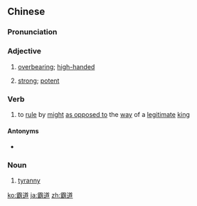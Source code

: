 ==Chinese==
{{zh-forms}}

===Pronunciation===
{{zh-pron
|m=bàdào,tl=y
|c=baa3 dou6
|h=pfs=pa-tho
|mn=pà-tō
|ma=Zh-bàdào.ogg
|cat=a,v,n
}}

===Adjective===
{{zh-adj}}

# {{lb|zh|colloquial|of a person, method, etc.}}  [[overbearing]]; [[high-handed]]
# {{lb|zh|colloquial|of medicine, alcohol, etc.}} [[strong]]; [[potent]]

===Verb===
{{zh-verb}}

# {{lb|zh|archaic}} to [[rule]] by [[might]] [[as opposed to]] the [[way]] of a [[legitimate]] [[king]]

====Antonyms====
* {{zh-l|王道}}

===Noun===
{{zh-noun}}

# [[tyranny]]

{{zh-cat|Advanced}}

[[ko:霸道]]
[[ja:霸道]]
[[zh:霸道]]